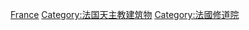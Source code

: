 [[Category:各国天主教修道院|France]]
[[Category:法国天主教建筑物|Category:法国天主教建筑物]]
[[Category:法國修道院|Category:法國修道院]]